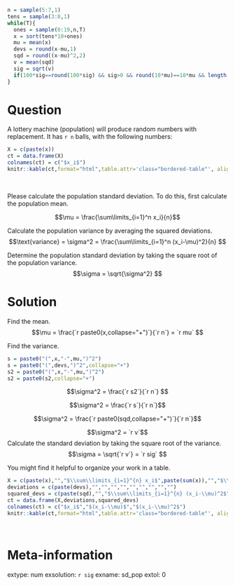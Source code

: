 ```r
n = sample(5:7,1)
tens = sample(3:8,1)
while(T){
  ones = sample(0:19,n,T)
  x = sort(tens*10+ones)
  mu = mean(x)
  devs = round(x-mu,1)
  sqd = round((x-mu)^2,2)
  v = mean(sqd)
  sig = sqrt(v)
  if(100*sig==round(100*sig) && sig>0 && round(10*mu)==10*mu && length(unique(sqd))>1){break}
}
```

Question
========

<style type="text/css" rel="stylesheet">
.bordered-table {
    border-collapse: collapse;
    border-spacing: 0;
    border:2px solid #000000;
}
.bordered-table th {
    border:2px solid #000000;
    padding: 4px;
}
.bordered-table td{
    border:2px solid #000000;
    padding: 4px;
}
</style>

A lottery machine (population) will produce random numbers with replacement. It has `r n` balls, with the following numbers:

```r
X = c(paste(x))
ct = data.frame(X)
colnames(ct) = c("$x_i$")
knitr::kable(ct,format="html",table.attr='class="bordered-table"', align = "cccc",row.names=F)
```
\


Please calculate the population standard deviation. To do this, first calculate the population mean.

$$\mu = \frac{\sum\limits_{i=1}^n x_i}{n}$$

Calculate the population variance by averaging the squared deviations.
$$\text{variance} = \sigma^2 = \frac{\sum\limits_{i=1}^n (x_i-\mu)^2}{n} $$

Determine the population standard deviation by taking the square root of the population variance.
$$\sigma = \sqrt{\sigma^2} $$


Solution
========

<style type="text/css" rel="stylesheet">
.bordered-table {
    border-collapse: collapse;
    border-spacing: 0;
    border:2px solid #000000;
}
.bordered-table th {
    border:2px solid #000000;
    padding: 4px;
}
.bordered-table td{
    border:2px solid #000000;
    padding: 4px;
}
</style>

Find the mean.
$$\mu = \frac{`r paste0(x,collapse="+")`}{`r n`} = `r mu` $$

Find the variance.

```r
s = paste0("(",x,"-",mu,")^2")
s = paste0("(",devs,")^2",collapse="+")
s2 = paste0("(",x,"-",mu,")^2")
s2 = paste0(s2,collapse="+")
```

$$\sigma^2 = \frac{`r s2`}{`r n`} $$

$$\sigma^2 = \frac{`r s`}{`r n`}$$

$$\sigma^2 = \frac{`r paste0(sqd,collapse="+")`}{`r n`}$$

$$\sigma^2 = `r v`$$
Calculate the standard deviation by taking the square root of the variance.
$$\sigma = \sqrt{`r v`} = `r sig` $$


You might find it helpful to organize your work in a table.

```r
X = c(paste(x),"","$\\sum\\limits_{i=1}^{n} x_i$",paste(sum(x)),"","$\\mu$",paste(mean(x)),"","","")
deviations = c(paste(devs),"","","","","","","","","")
squared_devs = c(paste(sqd),"","$\\sum\\limits_{i=1}^{n} (x_i-\\mu)^2$",paste(sum(sqd)),"","$\\sigma^2$",paste(mean(sqd)),"","$\\sigma$",paste(sig))
ct = data.frame(X,deviations,squared_devs)
colnames(ct) = c("$x_i$","$(x_i-\\mu)$","$(x_i-\\mu)^2$")
knitr::kable(ct,format="html",table.attr='class="bordered-table"', align = "cccc",row.names=F)
```
\

Meta-information
================
extype: num
exsolution: `r sig`
exname: sd_pop
extol: 0